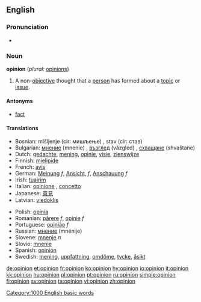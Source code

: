 {{see|opinión}}

==English==

{{rank|wind|drew|strength|596|opinion|according|walked|office}}
===Pronunciation===
*{{audio|en-us-opinion.ogg|Audio (US)}}

===Noun===
'''opinion'''  (''plural:'' [[opinions]])
#A non-[[objective]] thought that a [[person]] has formed about a [[topic]] or [[issue]].

====Antonyms====
*[[fact]]

====Translations====
{{top}}
*Bosnian: mišljenje (cir: мишљење) {{n}}, stav (cir: став) {{m}}
*Bulgarian: [[мнение]] (mnenie) {{n}}, [[възглед]] (vǎzgled) {{m}}, [[схващане]] (shvaštane) {{n}}
*Dutch: [[gedachte]], [[mening]], [[opinie]], [[visie]], [[zienswijze]]
*Finnish: [[mielipide]]
*French: [[avis]]
*German: [[Meinung]] ''f'', [[Ansicht]], ''f'', [[Anschauung]] ''f''
*Irish: [[tuairim]]
*Italian: [[opinione]] {{f}}, [[concetto]] {{m}}
*Japanese: [[意見]]
*Latvian: [[viedoklis]]
{{mid}}
*Polish: [[opinia]]
*Romanian: [[părere]] ''f'', [[opinie]] ''f''
*Portuguese: [[opinião]] ''f''
*Russian: [[мнение]] (mnénije) {{n}}
*Slovene: [[mnenje]] ''n''
*Slovio: [[mnenie]]
*Spanish: [[opinión]]
*Swedish: [[mening]], [[uppfattning]], [[omdöme]], [[tycke]], [[åsikt]]
{{bottom}}

[[Category:1000 English basic words]]

[[de:opinion]]
[[et:opinion]]
[[fr:opinion]]
[[ko:opinion]]
[[hy:opinion]]
[[io:opinion]]
[[it:opinion]]
[[kk:opinion]]
[[hu:opinion]]
[[pl:opinion]]
[[pt:opinion]]
[[ru:opinion]]
[[simple:opinion]]
[[fi:opinion]]
[[sv:opinion]]
[[ta:opinion]]
[[vi:opinion]]
[[zh:opinion]]